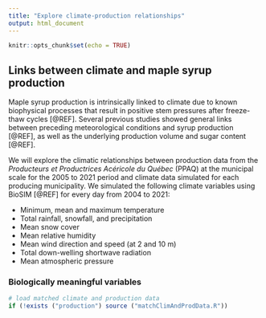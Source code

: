 ```yaml
---
title: "Explore climate-production relationships"
output: html_document
---
```


```r
knitr::opts_chunk$set(echo = TRUE)
```

## Links between climate and maple syrup production 

Maple syrup production is intrinsically linked to climate due to known biophysical processes that result in positive stem pressures after freeze-thaw cycles [@REF]. Several previous studies showed general links between preceding meteorological conditions and syrup production [@REF], as well as the underlying production volume and sugar content [@REF]. 

We will explore the climatic relationships between production data from the *Producteurs et Productrices Acéricole du Québec* (PPAQ) at the municipal scale for the 2005 to 2021 period and climate data simulated for each producing municipality. We simulated the following climate variables using BioSIM [@REF] for every day from 2004 to 2021:

* Minimum, mean and maximum temperature
* Total rainfall, snowfall, and precipitation
* Mean snow cover
* Mean relative humidity
* Mean wind direction and speed (at 2 and 10 m)
* Total down-welling shortwave radiation
* Mean atmospheric pressure 

### Biologically meaningful variables



```r
# load matched climate and production data
if (!exists ("production") source ("matchClimAndProdData.R"))

```
